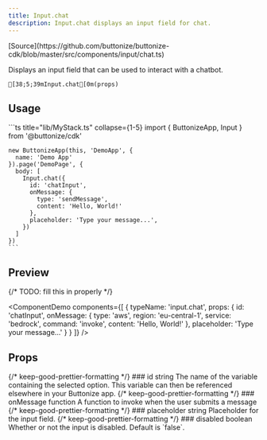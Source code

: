 ```yaml
---
title: Input.chat
description: Input.chat displays an input field for chat.
---
```




<FrameworkSelect>
	<FrameworkContent>
		<Fragment slot="cdk">
			[Source](https://github.com/buttonize/buttonize-cdk/blob/master/src/components/input/chat.ts)
		</Fragment>
	</FrameworkContent>
</FrameworkSelect>

Displays an input field that can be used to interact with a chatbot.

```ansi frame="none"
[38;5;39mInput.chat[0m(props)
```

## Usage

<FrameworkContent>
   <Fragment slot="cdk">
    ```ts title="lib/MyStack.ts" collapse={1-5}
    import { ButtonizeApp, Input } from '@buttonize/cdk'

    new ButtonizeApp(this, 'DemoApp', {
      name: 'Demo App'
    }).page('DemoPage', {
      body: [
        Input.chat({
          id: 'chatInput',
          onMessage: {
            type: 'sendMessage',
            content: 'Hello, World!'
          },
          placeholder: 'Type your message...',
        })
      ]
    })
    ```

   </Fragment>
</FrameworkContent>

## Preview

{/* TODO: fill this in properly */}

<ComponentDemo
	components={[
		{
			typeName: 'input.chat',
			props: {
				id: 'chatInput',
				onMessage: {
					type: 'aws',
					region: 'eu-central-1',
					service: 'bedrock',
					command: 'invoke',
					content: 'Hello, World!'
				},
				placeholder: 'Type your message...'
			}
		}
	]}
/>

## Props

<FrameworkContent>
	<Fragment slot="cdk">
		<PropDescription>
			<Fragment slot="title">
				{/* keep-good-prettier-formatting */}
				### id
			</Fragment>
			<PropMarker slot="markers" type="required" />
			<Fragment slot="type">string</Fragment>
			<Fragment slot="description">
				The name of the variable containing the selected option. This variable
				can then be referenced elsewhere in your Buttonize app.
			</Fragment>
		</PropDescription>
		<PropDescription>
			<Fragment slot="title">
				{/* keep-good-prettier-formatting */}
				### onMessage
			</Fragment>
			<PropMarker slot="markers" type="required" />
			<Fragment slot="type">function</Fragment>
			<Fragment slot="description">
				A function to invoke when the user submits a message
			</Fragment>
		</PropDescription>
		<PropDescription>
			<Fragment slot="title">
				{/* keep-good-prettier-formatting */}
				### placeholder
			</Fragment>
			<PropMarker slot="markers" type="optional" />
			<Fragment slot="type">string</Fragment>
			<Fragment slot="description">Placeholder for the input field.</Fragment>
		</PropDescription>
		<PropDescription>
			<Fragment slot="title">
				{/* keep-good-prettier-formatting */}
				### disabled
			</Fragment>
			<PropMarker slot="markers" type="optional" />
			<Fragment slot="type">boolean</Fragment>
			<Fragment slot="description">
				Whether or not the input is disabled. Default is `false`.
			</Fragment>
		</PropDescription>
		<SpacingProps />
		<SizingProps />
	</Fragment>
</FrameworkContent>

